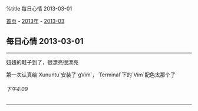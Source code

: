 %title 每日心情 2013-03-01

[[../../../index|首页]] - [[../index|2013年]] - [[index|2013-03]]
==每日心情 2013-03-01==
----
妞妞的鞋子到了，很漂亮很漂亮

第一次认真给`Xununtu`安装了`gVim`，`Terminal`下的`Vim`配色太那个了
======下午4:09======
----
